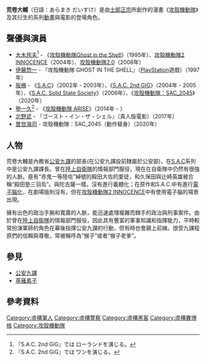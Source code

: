 {{Multiple issues|
{{Request translation|ja|}}
{{Refimprove|time=2021-04-14T05:09:38+00:00}}
{{Onesource|time=2021-04-14T06:44:21+00:00}}
}}
{{translating|[[:ja:荒巻大輔|:ja:荒巻大輔]]||tpercent=|time=2021-03-19UTC19:28:24}}

{{Infobox animanga character
| colour         = 
| colour text    = 
| name           = 荒卷大輔
| japanese       = 荒卷 大輔
| kana           = あらまき だいすけ
| romaji         = Aramaki Daisuke
| series         = [[攻殼機動隊|攻殼機動隊]]系列
| image          = 
| imagesize      = 
| caption        = 
| creator        = [[士郎正宗|士郎正宗]]
| voiced by      = [[大木民夫|大木民夫]]<br/>[[伊藤惣一|伊藤惣一]]<br/>[[阪脩|阪脩]]<br/>[[塾一久|塾一久]]
| nickname       = 猴子、猴子老爹
| gender         = 男性
| species        = [[人類|人類]]
| height         = 153公分
| nationality    = {{JPN}}
| occupation     = [[公安九課|公安九課]]課長
| divider        = yes
| aux1 name      = 飾演者
| aux1           = [[北野武|北野武]]
}}

'''荒卷大輔'''（日語：あらまき だいすけ）是由[[士郎正宗|士郎正宗]]所創作的漫畫《[[攻殼機動隊|攻殼機動隊]]》及其衍生的系列[[動畫|動畫]]與電影的登場角色。

==聲優與演員==
*[[大木民夫|大木民夫]]<ref>『S.A.C. 2nd GiG』では ローランドを演じる。</ref> - 《[[攻殼機動隊_(1995年電影)|攻殼機動隊Ghost in the Shell]]》（1995年）、[[攻殼機動隊2_INNOCENCE|攻殼機動隊2 INNOCENCE]]（2004年）、[[攻殼機動隊_(1995年電影)|攻殻機動隊2.0]]（2008年）
*[[伊藤惣一|伊藤惣一]] - 『攻殻機動隊 GHOST IN THE SHELL』（[[PlayStation|PlayStation]]遊戲）（1997年）
*[[阪脩|阪脩]] - 《[[攻殼機動隊_STAND_ALONE_COMPLEX|S.A.C]]》（2002年 - 2003年）、《[[攻殼機動隊_S.A.C._2nd_GIG|S.A.C. 2nd GIG]]》（2004年 - 2005年）、《[[攻殼機動隊_S.A.C._Solid_State_Society|S.A.C. Solid State Society]]》（2006年）、《[[攻殼機動隊：SAC_2045|攻殼機動隊：SAC_2045]]》（2020年）
*[[塾一久|塾一久]]<ref>『S.A.C. 2nd GiG』では ワンを演じる。</ref><onlyinclude></onlyinclude> - 《[[攻殼機動隊_ARISE|攻殼機動隊 ARISE]]》（2014年 - ）
*[[北野武|北野武]] - 『ゴースト・イン・ザ・シェル』（真人版電影）（2017年）
*[[曽世海司|曽世海司]] - 攻殼機動隊：SAC_2045（動作替身）（2020年）

==人物==
荒卷大輔是內務省[[公安九課|公安九課]]的部長(在公安九課設前隸屬於公安部)，在[[攻殼機動隊_STAND_ALONE_COMPLEX|S.A.C]]系列中是公安九課課長。曾在[[陸上自衛隊|陸上自衛隊]]的情報部門服役，現在在自衛隊中仍然有很強的人脈。是有“赤鬼一等陸佐”綽號的殿田大佐的愛徒，和久保田與辻崎英雄被合稱“殿田塾三羽烏”。與陀古薩一樣，沒有進行義體化；在原作和S.A.C.中有進行[[電子腦化|電子腦化]]，在劇場版則沒有，但在[[攻殼機動隊2_INNOCENCE|攻殼機動隊2 INNOCENCE]]中有使用電子腦的場景出現。

擁有出色的政治手腕和寬廣的人脈，能迅速處理複雜而棘手的政治與刑事案件。由於曾在[[陸上自衛隊|陸上自衛隊]]的情報部門服役，因此具有豐富的軍事知識和指揮能力，平時較常扮演軍師的角色在幕後指揮公安九課的行動，但有時也會親上前線。很受九課程原們的信賴與尊敬，常被稱呼為“猴子”或者“猴子老爹”。

==參見==
*[[公安九課|公安九課]]
*[[草薙素子|草薙素子]]

== 參考資料 ==
{{Reflist}}

{{攻殻機動隊}}
[[Category:虛構軍人|Category:虛構軍人]]
[[Category:虛構警察|Category:虛構警察]]
[[Category:虛構黑客|Category:虛構黑客]]
[[Category:虛構賽博格|Category:虛構賽博格]]
[[Category:攻殼機動隊|Category:攻殼機動隊]]